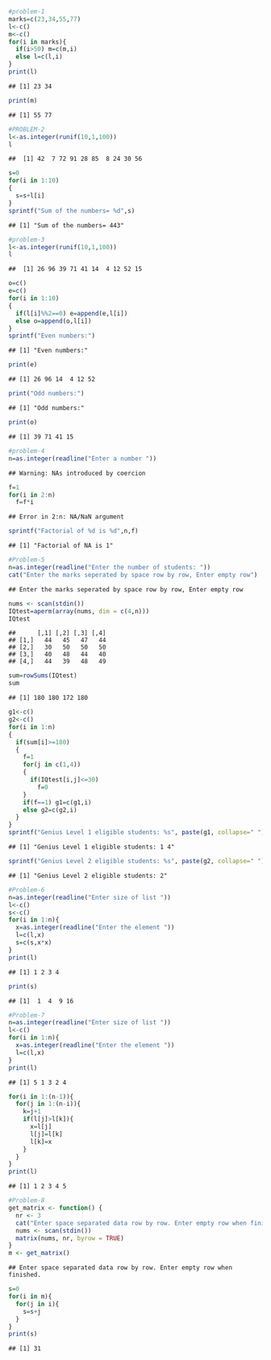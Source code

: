 

```r
#problem-1
marks=c(23,34,55,77)
l<-c()
m<-c()
for(i in marks){
  if(i>50) m=c(m,i)
  else l=c(l,i)
}
print(l)
```

```
## [1] 23 34
```

```r
print(m)
```

```
## [1] 55 77
```

```r
#PROBLEM-2
l<-as.integer(runif(10,1,100))
l
```

```
##  [1] 42  7 72 91 28 85  8 24 30 56
```

```r
s=0
for(i in 1:10)
{
  s=s+l[i]
}
sprintf("Sum of the numbers= %d",s)
```

```
## [1] "Sum of the numbers= 443"
```

```r
#problem-3
l<-as.integer(runif(10,1,100))
l
```

```
##  [1] 26 96 39 71 41 14  4 12 52 15
```

```r
o=c()
e=c()
for(i in 1:10)
{
  if(l[i]%%2==0) e=append(e,l[i])
  else o=append(o,l[i])
}
sprintf("Even numbers:")
```

```
## [1] "Even numbers:"
```

```r
print(e)
```

```
## [1] 26 96 14  4 12 52
```

```r
print("Odd numbers:")
```

```
## [1] "Odd numbers:"
```

```r
print(o)
```

```
## [1] 39 71 41 15
```

```r
#problem-4
n=as.integer(readline("Enter a number "))
```

```
## Warning: NAs introduced by coercion
```

```r
f=1
for(i in 2:n)
  f=f*i
```

```
## Error in 2:n: NA/NaN argument
```

```r
sprintf("Factorial of %d is %d",n,f)
```

```
## [1] "Factorial of NA is 1"
```

```r
#Problem-5
n=as.integer(readline("Enter the number of students: "))
cat("Enter the marks seperated by space row by row, Enter empty row")
```

```
## Enter the marks seperated by space row by row, Enter empty row
```

```r
nums <- scan(stdin())
IQtest=aperm(array(nums, dim = c(4,n)))
IQtest
```

```
##      [,1] [,2] [,3] [,4]
## [1,]   44   45   47   44
## [2,]   30   50   50   50
## [3,]   40   48   44   40
## [4,]   44   39   48   49
```

```r
sum=rowSums(IQtest)
sum
```

```
## [1] 180 180 172 180
```

```r
g1<-c()
g2<-c()
for(i in 1:n)
{
  if(sum[i]>=180)
  {
    f=1
    for(j in c(1,4))
    {
      if(IQtest[i,j]<=30) 
        f=0
    }
    if(f==1) g1=c(g1,i)
    else g2=c(g2,i)
  }
}
sprintf("Genius Level 1 eligible students: %s", paste(g1, collapse=" "))
```

```
## [1] "Genius Level 1 eligible students: 1 4"
```

```r
sprintf("Genius Level 2 eligible students: %s", paste(g2, collapse=" "))
```

```
## [1] "Genius Level 2 eligible students: 2"
```

```r
#Problem-6
n=as.integer(readline("Enter size of list "))
l<-c()
s<-c()
for(i in 1:n){
  x=as.integer(readline("Enter the element "))
  l=c(l,x)
  s=c(s,x*x)
}
print(l)
```

```
## [1] 1 2 3 4
```

```r
print(s)
```

```
## [1]  1  4  9 16
```

```r
#Problem-7
n=as.integer(readline("Enter size of list "))
l<-c()
for(i in 1:n){
  x=as.integer(readline("Enter the element "))
  l=c(l,x)
}
print(l)
```

```
## [1] 5 1 3 2 4
```

```r
for(i in 1:(n-1)){
  for(j in 1:(n-i)){
    k=j+1
    if(l[j]>l[k]){
      x=l[j]
      l[j]=l[k]
      l[k]=x
    }
  }
}
print(l)
```

```
## [1] 1 2 3 4 5
```

```r
#Problem-8
get_matrix <- function() {
  nr <- 3
  cat("Enter space separated data row by row. Enter empty row when finished.\n")
  nums <- scan(stdin())
  matrix(nums, nr, byrow = TRUE)
}
m <- get_matrix()
```

```
## Enter space separated data row by row. Enter empty row when finished.
```

```r
s=0
for(i in m){
  for(j in i){
    s=s+j
  }
}
print(s)
```

```
## [1] 31
```

